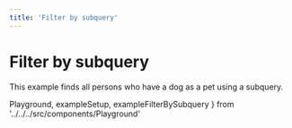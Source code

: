 ```yaml
---
title: 'Filter by subquery'
---
```


# Filter by subquery

This example finds all persons who have a dog as a pet using a subquery.

  Playground,
  exampleSetup,
  exampleFilterBySubquery
} from '../../../src/components/Playground'

<Playground code={exampleFilterBySubquery} setupCode={exampleSetup} />

